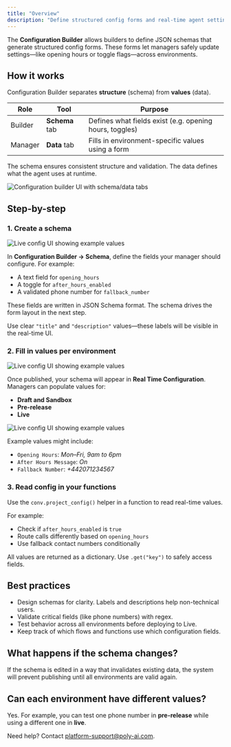 ```yaml
---
title: "Overview"
description: "Define structured config forms and real-time agent settings."
---
```


The **Configuration Builder** allows builders to define JSON schemas that generate structured config forms. These forms let managers safely
update settings—like opening hours or toggle flags—across environments.

## How it works

Configuration Builder separates **structure** (schema) from **values** (data).

| Role      | Tool     | Purpose                                |
|-----------|----------|----------------------------------------|
| Builder   | **Schema** tab | Defines what fields exist (e.g. opening hours, toggles) |
| Manager   | **Data** tab   | Fills in environment-specific values using a form |

The schema ensures consistent structure and validation. The data defines what the agent uses at runtime.

<Frame>
  <img src="/images/config-builder-main.png" alt="Configuration builder UI with schema/data tabs" />
</Frame>

## Step-by-step

### 1. Create a schema

<Frame>
  <img src="/images/release-notes/2506/config-live-form.png" alt="Live config UI showing example values" />
</Frame>

In **Configuration Builder → Schema**, define the fields your manager should configure. For example:

- A text field for `opening_hours`
- A toggle for `after_hours_enabled`
- A validated phone number for `fallback_number`

These fields are written in JSON Schema format. The schema drives the form layout in the next step.

<Info>Use clear `"title"` and `"description"` values—these labels will be visible in the real-time UI.</Info>

### 2. Fill in values per environment

<Frame>
  <img src="/images/release-notes/2506/config-live-form.png" alt="Live config UI showing example values" />
</Frame>

Once published, your schema will appear in **Real Time Configuration**. Managers can populate values for:

- **Draft and Sandbox**
- **Pre-release**
- **Live**

<Frame>
  <img src="/images/release-notes/2506/config-live-form.png" alt="Live config UI showing example values" />
</Frame>

Example values might include:
- `Opening Hours`: *Mon–Fri, 9am to 6pm*
- `After Hours Message`: *On*
- `Fallback Number`: *+442071234567*

### 3. Read config in your functions

Use the `conv.project_config()` helper in a function to read real-time values.

For example:

- Check if `after_hours_enabled` is `true`
- Route calls differently based on `opening_hours`
- Use fallback contact numbers conditionally

<Tip>All values are returned as a dictionary. Use `.get("key")` to safely access fields.</Tip>

## Best practices

- <Icon icon="tick" iconType="solid" color="#2D8C66" /> Design schemas for clarity. Labels and descriptions help non-technical users.
- <Icon icon="tick" iconType="solid" color="#2D8C66" /> Validate critical fields (like phone numbers) with regex.
- <Icon icon="tick" iconType="solid" color="#2D8C66" /> Test behavior across all environments before deploying to Live.
- <Icon icon="tick" iconType="solid" color="#2D8C66" /> Keep track of which flows and functions use which configuration fields.

## What happens if the schema changes?

If the schema is edited in a way that invalidates existing data, the system will prevent publishing until all environments are valid again.

## Can each environment have different values?

Yes. For example, you can test one phone number in **pre-release** while using a different one in **live**.

Need help? Contact [platform-support@poly-ai.com](mailto:platform-support@poly-ai.com).